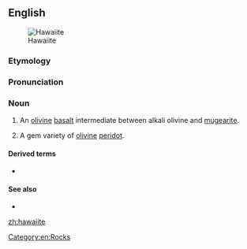 ==English==
[[Image:Reunion geologie hawaiite Mare a Vieille Place dsc09326.jpg|thumb|Hawaiite]]

===Etymology===
{{suffix|Hawaii|ite|lang=en}}

===Pronunciation===
{{rfp|lang=en}}

===Noun===
{{en-noun}}

# {{lb|en|geology}} An [[olivine]] [[basalt]] intermediate between alkali olivine and [[mugearite]].
# {{lb|en|mineral}} A gem variety of [[olivine]] [[peridot]].

====Derived terms====
* {{l|en|hawaiitic}}

====See also====
* {{l|en|Hawaiian peridot}}

[[Category:en:Rocks]]

[[zh:hawaiite]]